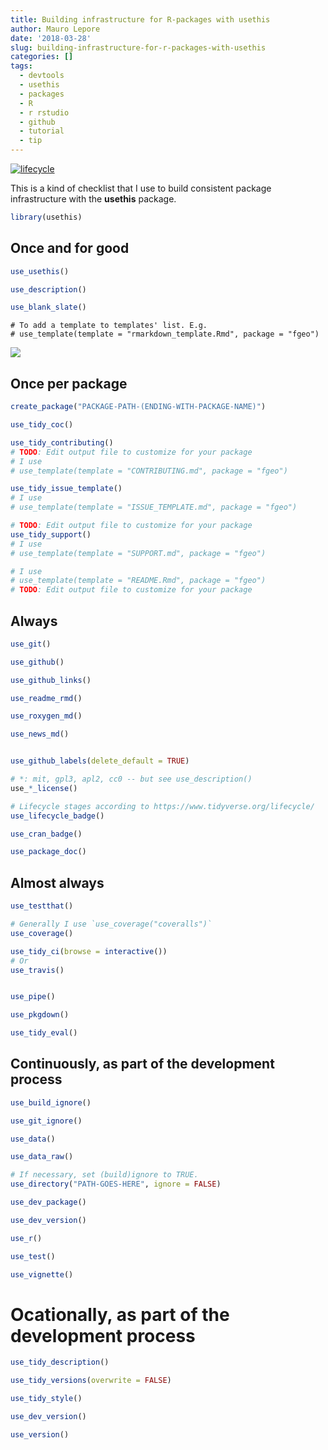 ```yaml
---
title: Building infrastructure for R-packages with usethis
author: Mauro Lepore
date: '2018-03-28'
slug: building-infrastructure-for-r-packages-with-usethis
categories: []
tags:
  - devtools
  - usethis
  - packages
  - R
  - r rstudio
  - github
  - tutorial
  - tip
---
```


[![lifecycle](https://img.shields.io/badge/lifecycle-works_for_me-ff69b4.svg)](https://blog.codinghorror.com/the-works-on-my-machine-certification-program/)

This is a kind of checklist that I use to build consistent package infrastructure with the __usethis__ package.

```R
library(usethis)
```

## Once and for good

```R
use_usethis()

use_description()

use_blank_slate()
```

```
# To add a template to templates' list. E.g.
# use_template(template = "rmarkdown_template.Rmd", package = "fgeo")
```

![](https://i.imgur.com/4FXgj9Z.png)

## Once per package

```R
create_package("PACKAGE-PATH-(ENDING-WITH-PACKAGE-NAME)")

use_tidy_coc()

use_tidy_contributing()
# TODO: Edit output file to customize for your package
# I use
# use_template(template = "CONTRIBUTING.md", package = "fgeo")

use_tidy_issue_template()
# I use
# use_template(template = "ISSUE_TEMPLATE.md", package = "fgeo")

# TODO: Edit output file to customize for your package
use_tidy_support()
# I use
# use_template(template = "SUPPORT.md", package = "fgeo")

# I use
# use_template(template = "README.Rmd", package = "fgeo")
# TODO: Edit output file to customize for your package
```

## Always

```R
use_git()

use_github()

use_github_links()

use_readme_rmd()

use_roxygen_md()

use_news_md()


use_github_labels(delete_default = TRUE)

# *: mit, gpl3, apl2, cc0 -- but see use_description()
use_*_license()

# Lifecycle stages according to https://www.tidyverse.org/lifecycle/
use_lifecycle_badge()

use_cran_badge()

use_package_doc()
```

## Almost always

```R
use_testthat()

# Generally I use `use_coverage("coveralls")`
use_coverage()

use_tidy_ci(browse = interactive())
# Or
use_travis()


use_pipe()

use_pkgdown()

use_tidy_eval()
```

## Continuously, as part of the development process

```R
use_build_ignore()

use_git_ignore()

use_data()

use_data_raw()

# If necessary, set (build)ignore to TRUE.
use_directory("PATH-GOES-HERE", ignore = FALSE)

use_dev_package()

use_dev_version()

use_r()

use_test()

use_vignette()
```

# Ocationally, as part of the development process

```R
use_tidy_description()

use_tidy_versions(overwrite = FALSE)

use_tidy_style()

use_dev_version()

use_version()
```
